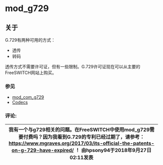 # mod_g729

## 关于

G.729有两种可用的方式：

* 透传
* 转码

透传方式不需要许可证，但有一些限制。G.729许可证现在可以从主要的FreeSWITCH网站上购买。

### 参见

* [mod_com_g729](./mod_com_g729_1049284.mdx#about)
* [Codecs](../Codecs-and-Media/index.mdx#about)

### 评论:

| 我有一个与g729相关的问题。在FreeSWITCH中使用mod_g729需要付费吗？因为我看到G.729的专利已经过期了，请参考：<https://www.mgraves.org/2017/03/its-official-the-patents-on-g-729-have-expired/> ！[](/images/icons/contenttypes/comment_16.png) 由hpsony94于2018年9月27日02:11发表 |
| ------------------------------------------------------------------------------------------------------------------------------------------------------------------------------------------------------------------------------------------------------------------------------------------------------------------- |